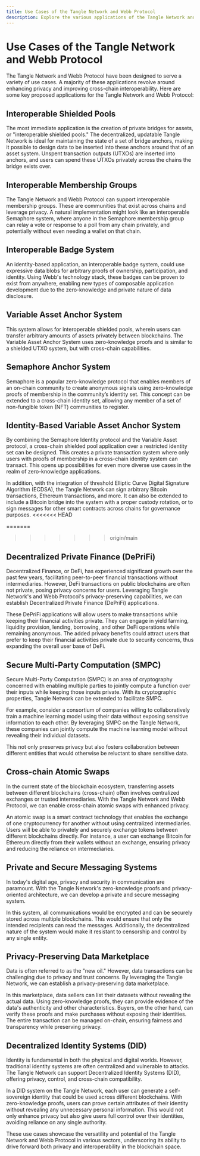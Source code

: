 ```yaml
---
title: Use Cases of the Tangle Network and Webb Protocol
description: Explore the various applications of the Tangle Network and Webb Protocol, including interoperable shielded pools, identity-based systems, decentralized private finance, and secure multi-party computation.
---
```


# Use Cases of the Tangle Network and Webb Protocol

The Tangle Network and Webb Protocol have been designed to serve a variety of use cases. A majority of these applications revolve around enhancing privacy and improving cross-chain interoperability. Here are some key proposed applications for the Tangle Network and Webb Protocol:

## Interoperable Shielded Pools

The most immediate application is the creation of private bridges for assets, or "interoperable shielded pools." The decentralized, updatable Tangle Network is ideal for maintaining the state of a set of bridge anchors, making it possible to design data to be inserted into these anchors around that of an asset system. Unspent transaction outputs (UTXOs) are inserted into anchors, and users can spend these UTXOs privately across the chains the bridge exists over.

## Interoperable Membership Groups

The Tangle Network and Webb Protocol can support interoperable membership groups. These are communities that exist across chains and leverage privacy. A natural implementation might look like an interoperable Semaphore system, where anyone in the Semaphore membership group can relay a vote or response to a poll from any chain privately, and potentially without even needing a wallet on that chain.

## Interoperable Badge System

An identity-based application, an interoperable badge system, could use expressive data blobs for arbitrary proofs of ownership, participation, and identity. Using Webb's technology stack, these badges can be proven to exist from anywhere, enabling new types of composable application development due to the zero-knowledge and private nature of data disclosure.

## Variable Asset Anchor System

This system allows for interoperable shielded pools, wherein users can transfer arbitrary amounts of assets privately between blockchains. The Variable Asset Anchor System uses zero-knowledge proofs and is similar to a shielded UTXO system, but with cross-chain capabilities.

## Semaphore Anchor System

Semaphore is a popular zero-knowledge protocol that enables members of an on-chain community to create anonymous signals using zero-knowledge proofs of membership in the community’s identity set. This concept can be extended to a cross-chain identity set, allowing any member of a set of non-fungible token (NFT) communities to register.

## Identity-Based Variable Asset Anchor System

By combining the Semaphore Identity protocol and the Variable Asset protocol, a cross-chain shielded pool application over a restricted identity set can be designed. This creates a private transaction system where only users with proofs of membership in a cross-chain identity system can transact. This opens up possibilities for even more diverse use cases in the realm of zero-knowledge applications.

In addition, with the integration of threshold Elliptic Curve Digital Signature Algorithm (ECDSA), the Tangle Network can sign arbitrary Bitcoin transactions, Ethereum transactions, and more. It can also be extended to include a Bitcoin bridge into the system with a proper custody rotation, or to sign messages for other smart contracts across chains for governance purposes.
<<<<<<< HEAD

=======
>>>>>>> origin/main
## Decentralized Private Finance (DePriFi)

Decentralized Finance, or DeFi, has experienced significant growth over the past few years, facilitating peer-to-peer financial transactions without intermediaries. However, DeFi transactions on public blockchains are often not private, posing privacy concerns for users. Leveraging Tangle Network's and Webb Protocol's privacy-preserving capabilities, we can establish Decentralized Private Finance (DePriFi) applications.

These DePriFi applications will allow users to make transactions while keeping their financial activities private. They can engage in yield farming, liquidity provision, lending, borrowing, and other DeFi operations while remaining anonymous. The added privacy benefits could attract users that prefer to keep their financial activities private due to security concerns, thus expanding the overall user base of DeFi.

## Secure Multi-Party Computation (SMPC)

Secure Multi-Party Computation (SMPC) is an area of cryptography concerned with enabling multiple parties to jointly compute a function over their inputs while keeping those inputs private. With its cryptographic properties, Tangle Network can be extended to facilitate SMPC.

For example, consider a consortium of companies willing to collaboratively train a machine learning model using their data without exposing sensitive information to each other. By leveraging SMPC on the Tangle Network, these companies can jointly compute the machine learning model without revealing their individual datasets.

This not only preserves privacy but also fosters collaboration between different entities that would otherwise be reluctant to share sensitive data.

## Cross-chain Atomic Swaps

In the current state of the blockchain ecosystem, transferring assets between different blockchains (cross-chain) often involves centralized exchanges or trusted intermediaries. With the Tangle Network and Webb Protocol, we can enable cross-chain atomic swaps with enhanced privacy.

An atomic swap is a smart contract technology that enables the exchange of one cryptocurrency for another without using centralized intermediaries. Users will be able to privately and securely exchange tokens between different blockchains directly. For instance, a user can exchange Bitcoin for Ethereum directly from their wallets without an exchange, ensuring privacy and reducing the reliance on intermediaries.

## Private and Secure Messaging Systems

In today's digital age, privacy and security in communication are paramount. With the Tangle Network's zero-knowledge proofs and privacy-oriented architecture, we can develop a private and secure messaging system.

In this system, all communications would be encrypted and can be securely stored across multiple blockchains. This would ensure that only the intended recipients can read the messages. Additionally, the decentralized nature of the system would make it resistant to censorship and control by any single entity.

## Privacy-Preserving Data Marketplace

Data is often referred to as the "new oil." However, data transactions can be challenging due to privacy and trust concerns. By leveraging the Tangle Network, we can establish a privacy-preserving data marketplace.

In this marketplace, data sellers can list their datasets without revealing the actual data. Using zero-knowledge proofs, they can provide evidence of the data's authenticity and other characteristics. Buyers, on the other hand, can verify these proofs and make purchases without exposing their identities. The entire transaction can be managed on-chain, ensuring fairness and transparency while preserving privacy.

## Decentralized Identity Systems (DID)

Identity is fundamental in both the physical and digital worlds. However, traditional identity systems are often centralized and vulnerable to attacks. The Tangle Network can support Decentralized Identity Systems (DID), offering privacy, control, and cross-chain compatibility.

In a DID system on the Tangle Network, each user can generate a self-sovereign identity that could be used across different blockchains. With zero-knowledge proofs, users can prove certain attributes of their identity without revealing any unnecessary personal information. This would not only enhance privacy but also give users full control over their identities, avoiding reliance on any single authority.

These use cases showcase the versatility and potential of the Tangle Network and Webb Protocol in various sectors, underscoring its ability to drive forward both privacy and interoperability in the blockchain space.
